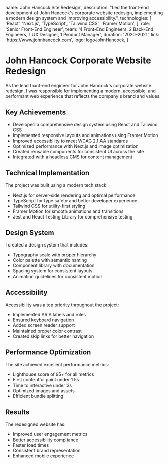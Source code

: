 
  name: 'John Hancock Site Redesign',
  description:
    "Led the front-end development of John Hancock's corporate website redesign, implementing a modern design system and improving accessibility.",
  technologies: [
    'React',
    'Next.js',
    'TypeScript',
    'Tailwind CSS',
    'Framer Motion',
  ],
  role: 'Senior Front-End Engineer',
  team: '4 Front-End Engineers, 2 Back-End Engineers, 1 UX Designer, 1 Product Manager',
  duration: '2020-2021',
  link: 'https://www.johnhancock.com',
  logo: logoJohnHancock,
}


# John Hancock Corporate Website Redesign

As the lead front-end engineer for John Hancock's corporate website redesign, I was responsible for implementing a modern, accessible, and performant web experience that reflects the company's brand and values.

## Key Achievements

- Developed a comprehensive design system using React and Tailwind CSS
- Implemented responsive layouts and animations using Framer Motion
- Improved accessibility to meet WCAG 2.1 AA standards
- Optimized performance with Next.js and image optimization
- Created reusable components for consistent UI across the site
- Integrated with a headless CMS for content management

## Technical Implementation

The project was built using a modern tech stack:

- Next.js for server-side rendering and optimal performance
- TypeScript for type safety and better developer experience
- Tailwind CSS for utility-first styling
- Framer Motion for smooth animations and transitions
- Jest and React Testing Library for comprehensive testing

## Design System

I created a design system that includes:

- Typography scale with proper hierarchy
- Color palette with semantic naming
- Component library with documentation
- Spacing system for consistent layouts
- Animation guidelines for consistent motion

## Accessibility

Accessibility was a top priority throughout the project:

- Implemented ARIA labels and roles
- Ensured keyboard navigation
- Added screen reader support
- Maintained proper color contrast
- Created skip links for better navigation

## Performance Optimization

The site achieved excellent performance metrics:

- Lighthouse score of 95+ for all metrics
- First contentful paint under 1.5s
- Time to interactive under 3s
- Optimized images and assets
- Efficient bundle splitting

## Results

The redesigned website has:

- Improved user engagement metrics
- Better accessibility compliance
- Faster load times
- Consistent brand representation
- Enhanced mobile experience
